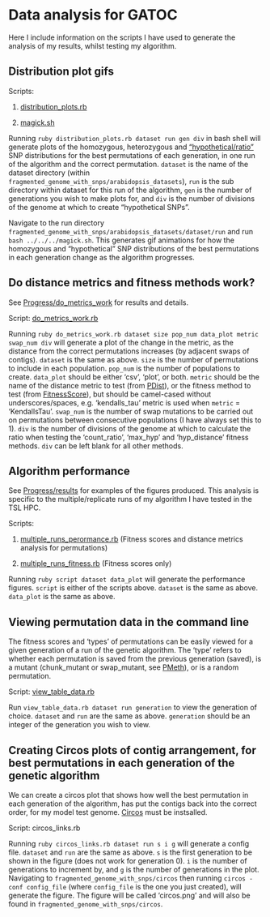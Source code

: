 Data analysis for GATOC
========================================================

Here I include information on the scripts I have used to generate the analysis of my results, whilst testing my algorithm.

Distribution plot gifs
-------------

Scripts:

1. [distribution_plots.rb](https://github.com/edwardchalstrey1/fragmented_genome_with_snps/blob/master/distribution_plots.rb)

2. [magick.sh](https://github.com/edwardchalstrey1/fragmented_genome_with_snps/blob/master/magick.sh)

Running ``ruby distribution_plots.rb dataset run gen div`` in bash shell will generate plots of the homozygous, heterozygous and ["hypothetical/ratio"](https://github.com/edwardchalstrey1/fragmented_genome_with_snps/blob/master/Documentation/fitness_methods/fitness_methods.md) SNP distributions for the best permutations of each generation, in one run of the algorithm and the correct permutation. ``dataset`` is the name of the dataset directory (within ``fragmented_genome_with_snps/arabidopsis_datasets``), ``run`` is the sub directory within dataset for this run of the algorithm, ``gen`` is the number of generations you wish to make plots for, and ``div`` is the number of divisions of the genome at which to create "hypothetical SNPs".

Navigate to the run directory ``fragmented_genome_with_snps/arabidopsis_datasets/dataset/run`` and run ``bash ../../../magick.sh``. This generates gif animations for how the homozygous and "hypothetical" SNP distributions of the best permutations in each generation change as the algorithm progresses.

Do distance metrics and fitness methods work?
-----------

See [Progress/do_metrics_work](https://github.com/edwardchalstrey1/fragmented_genome_with_snps/blob/master/Progress/Do_metrics_work/do_metrics_work.md) for results and details.

Script: [do_metrics_work.rb](https://github.com/edwardchalstrey1/fragmented_genome_with_snps/blob/master/do_metrics_work.rb)

Running ``ruby do_metrics_work.rb dataset size pop_num data_plot metric swap_num div`` will generate a plot of the change in the metric, as the distance from the correct permutations increases (by adjacent swaps of contigs). ``dataset`` is the same as above. ``size`` is the number of permutations to include in each population. ``pop_num`` is the number of populations to create. ``data_plot`` should be either 'csv', 'plot', or both. ``metric`` should be the name of the distance metric to test (from [PDist](https://github.com/edwardchalstrey1/pdist)), or the fitness method to test (from [FitnessScore](https://github.com/edwardchalstrey1/fragmented_genome_with_snps/blob/master/lib/fitness_score.rb)), but should be camel-cased without underscores/spaces, e.g. 'kendalls_tau' metric is used when ``metric`` = 'KendallsTau'. ``swap_num`` is the number of swap mutations to be carried out on permutations between consecutive populations (I have always set this to 1). ``div`` is the number of divisions of the genome at which to calculate the ratio when testing the 'count_ratio', 'max_hyp' and 'hyp_distance' fitness methods. ``div`` can be left blank for all other methods.

Algorithm performance
----------

See [Progress/results](https://github.com/edwardchalstrey1/fragmented_genome_with_snps/blob/master/Progress/Results1_count_ratio/results.md) for examples of the figures produced. This analysis is specific to the multiple/replicate runs of my algorithm I have tested in the TSL HPC.

Scripts:

1. [multiple_runs_perormance.rb](https://github.com/edwardchalstrey1/fragmented_genome_with_snps/blob/master/multiple_runs_performance.rb) (Fitness scores and distance metrics analysis for permutations)

2. [multiple_runs_fitness.rb](https://github.com/edwardchalstrey1/fragmented_genome_with_snps/blob/master/multiple_runs_fitness.rb) (Fitness scores only)

Running ``ruby script dataset data_plot`` will generate the performance figures. ``script`` is either of the scripts above. ``dataset`` is the same as above. ``data_plot`` is the same as above.

Viewing permutation data in the command line
--------

The fitness scores and 'types' of permutations can be easily viewed for a given generation of a run of the genetic algorithm. The 'type' refers to whether each permutation is saved from the previous generation (saved), is a mutant (chunk_mutant or swap_mutant, see [PMeth](https://github.com/edwardchalstrey1/pmeth)), or is a random permutation.

Script: [view_table_data.rb](https://github.com/edwardchalstrey1/fragmented_genome_with_snps/blob/master/view_table_data.rb)

Run ``view_table_data.rb dataset run generation`` to view the generation of choice. ``dataset`` and ``run`` are the same as above. ``generation`` should be an integer of the generation you wish to view.

Creating Circos plots of contig arrangement, for best permutations in each generation of the genetic algorithm
----------

We can create a circos plot that shows how well the best permutation in each generation of the algorithm, has put the contigs back into the correct order, for my model test genome. [Circos](http://circos.ca/) must be instsalled.

Script: circos_links.rb

Running ``ruby circos_links.rb dataset run s i g`` will generate a config file. ``dataset`` and ``run`` are the same as above. ``s`` is the first generation to be shown in the figure (does not work for generation 0). ``i`` is the number of generations to increment by, and ``g`` is the number of generations in the plot.
Navigating to ``fragmented_genome_with_snps/circos`` then running ``circos -conf config_file`` (where ``config_file`` is the one you just created), will generate the figure. The figure will be called 'circos.png' and will also be found in ``fragmented_genome_with_snps/circos``.